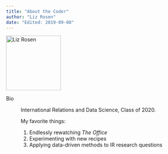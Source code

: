 ```yaml
---
title: "About the Coder"
author: "Liz Rosen"
date: "Edited: 2019-09-08"
---
```


![](https://encrypted-tbn0.gstatic.com/images?q=tbn:ANd9GcTj0SoTP-xZQHwWcURURb-FJHi6Vykt2KvFkGSIdzg9_RMPWD0BGA 'Liz Rosen'){width=150 height=150}

Bio
:   International Relations and Data Science, Class of 2020.

    My favorite things:
:   1. Endlessly rewatching *The Office*
    2. Experimenting with new recipes
    3. Applying data-driven methods to IR research questions
